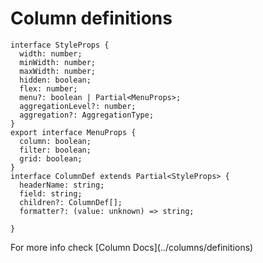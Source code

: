 
# Column definitions

```tsx
interface StyleProps {
  width: number;
  minWidth: number;
  maxWidth: number;
  hidden: boolean;
  flex: number;
  menu?: boolean | Partial<MenuProps>;
  aggregationLevel?: number;
  aggregation?: AggregationType;
}
export interface MenuProps {
  column: boolean;
  filter: boolean;
  grid: boolean;
}
interface ColumnDef extends Partial<StyleProps> {
  headerName: string;
  field: string;
  children?: ColumnDef[];
  formatter?: (value: unknown) => string;

}
```
<Callout type="info">
  For more info check [Column Docs](../columns/definitions)
</Callout>


